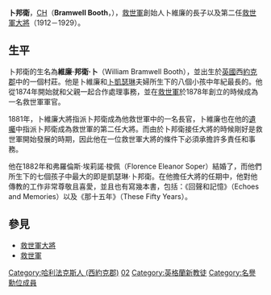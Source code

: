 {{救世軍}}
'''卜邦衛'''，[[名譽勳位|CH]]（'''Bramwell Booth'''，{{bd|1856年|3月8日|1929年|6月16日|catIdx=B}}），[[救世軍|救世軍]]創始人卜維廉的長子以及第二任[[救世軍大將|救世軍大將]]（1912－1929）。

==生平==
卜邦衛的生名為'''維廉·邦衛·卜'''（William Bramwell Booth），並出生於[[英國|英國]]西[[約克郡|約克郡]]中的一個村莊。他是卜維廉和[[卜凱瑟琳|卜凱瑟琳]]夫婦所生下的八個小孩中年紀最長的。他從1874年開始就和父親一起合作處理事務，並在[[救世軍|救世軍]]於1878年創立的時候成為一名救世軍軍官。

1881年，卜維廉大將指派卜邦衛成為他救世軍中的一名長官，卜維廉也在他的[[遺囑|遺囑]]中指派卜邦衛成為救世軍的第二任大將。而由於卜邦衛接任大將的時候剛好是救世軍開始發展的時期，因此他在一位救世軍大將的條件下必須承擔許多責任和事務。

他在1882年和弗羅倫斯·埃莉諾·梭佩（Florence Eleanor Soper）結婚了，而他們所生下的七個孩子中最大的即是凱瑟琳·卜邦衛。在他擔任大將的任期中，他對他傳教的工作非常尊敬且喜愛，並且也有寫幾本書，包括：《回聲和記憶》（Echoes and Memories）以及《那十五年》（These Fifty Years）。

==參見==
*[[救世軍大將|救世軍大將]]
*[[救世軍|救世軍]]

{{救世軍大將|
Predecessor=[[卜維廉|卜維廉]]|
Successor=[[艾德華·海金斯|艾德華·海金斯]]|Dates=1912–1929}}
 
{{Authority control}}
{{DEFAULTSORT:Booth, Bramwell}}
[[Category:哈利法克斯人_(西約克郡)|Category:哈利法克斯人 (西約克郡)]]
[[Category:救世军大将|02]]
[[Category:英格蘭新教徒|Category:英格蘭新教徒]]
[[Category:名譽勳位成員|Category:名譽勳位成員]]